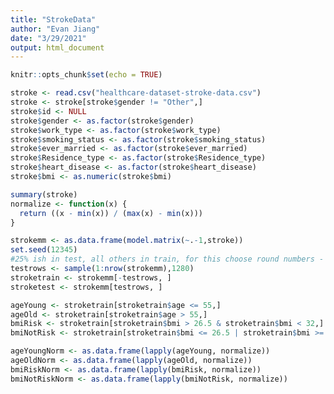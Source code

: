 ```yaml
---
title: "StrokeData"
author: "Evan Jiang"
date: "3/29/2021"
output: html_document
---
```


```r
knitr::opts_chunk$set(echo = TRUE)
```


```r
stroke <- read.csv("healthcare-dataset-stroke-data.csv")
stroke <- stroke[stroke$gender != "Other",]
stroke$id <- NULL
stroke$gender <- as.factor(stroke$gender)
stroke$work_type <- as.factor(stroke$work_type)
stroke$smoking_status <- as.factor(stroke$smoking_status)
stroke$ever_married <- as.factor(stroke$ever_married)
stroke$Residence_type <- as.factor(stroke$Residence_type)
stroke$heart_disease <- as.factor(stroke$heart_disease)
stroke$bmi <- as.numeric(stroke$bmi)

summary(stroke)
normalize <- function(x) {
  return ((x - min(x)) / (max(x) - min(x)))
}

strokemm <- as.data.frame(model.matrix(~.-1,stroke))
set.seed(12345)
#25% ish in test, all others in train, for this choose round numbers - 1280 random in test, others in train
testrows <- sample(1:nrow(strokemm),1280)
stroketrain <- strokemm[-testrows, ]
stroketest <- strokemm[testrows, ]

ageYoung <- stroketrain[stroketrain$age <= 55,]
ageOld <- stroketrain[stroketrain$age > 55,]
bmiRisk <- stroketrain[stroketrain$bmi > 26.5 & stroketrain$bmi < 32,]
bmiNotRisk <- stroketrain[stroketrain$bmi <= 26.5 | stroketrain$bmi >= 32,]

ageYoungNorm <- as.data.frame(lapply(ageYoung, normalize))
ageOldNorm <- as.data.frame(lapply(ageOld, normalize))
bmiRiskNorm <- as.data.frame(lapply(bmiRisk, normalize))
bmiNotRiskNorm <- as.data.frame(lapply(bmiNotRisk, normalize))

```





